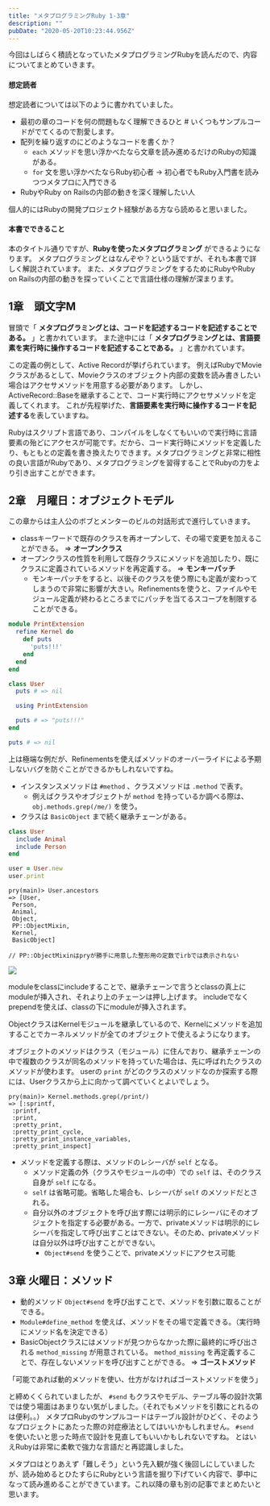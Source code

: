 ```yaml
---
title: "メタプログラミングRuby 1-3章"
description: ""
pubDate: "2020-05-20T10:23:44.956Z"
---
```


今回はしばらく積読となっていたメタプログラミングRubyを読んだので、内容についてまとめていきます。

#### 想定読者
想定読者については以下のように書かれていました。

- 最初の章のコードを何の問題もなく理解できるひと # いくつもサンプルコードがでてくるので割愛します。
- 配列を繰り返すのにどのようなコードを書くか？
  - `each` メソッドを思い浮かべたなら文章を読み進めるだけのRubyの知識がある。
  - `for` 文を思い浮かべたならRuby初心者 → 初心者でもRuby入門書を読みつつメタプロに入門できる
- RubyやRuby on Railsの内部の動きを深く理解したい人

個人的にはRubyの開発プロジェクト経験がある方なら読めると思いました。

#### 本書でできること

本のタイトル通りですが、**Rubyを使ったメタプログラミング** ができるようになります。
メタプログラミングとはなんぞや？という話ですが、それも本書で詳しく解説されています。
また、メタプログラミングをするためにRubyやRuby on Railsの内部の動きを探っていくことで言語仕様の理解が深まります。

## 1章　頭文字M

冒頭で「 **メタプログラミングとは、コードを記述するコードを記述することである。** 」と書かれています。
また途中には「 **メタプログラミングとは、言語要素を実行時に操作するコードを記述することである。** 」と書かれています。

この定義の例として、Active Recordが挙げられています。
例えばRubyでMovieクラスがあるとして、Movieクラスのオブジェクト内部の変数を読み書きしたい場合はアクセサメソッドを用意する必要があります。
しかし、ActiveRecord::Baseを継承することで、コード実行時にアクセサメソッドを定義してくれます。
これが先程挙げた、**言語要素を実行時に操作するコードを記述する**を表していますね。

Rubyはスクリプト言語であり、コンパイルをしなくてもいいので実行時に言語要素の殆どにアクセスが可能です。だから、コード実行時にメソッドを定義したり、もともとの定義を書き換えたりできます。メタプログラミングと非常に相性の良い言語がRubyであり、メタプログラミングを習得することでRubyの力をより引き出すことができます。

## 2章　月曜日：オブジェクトモデル

この章からは主人公のボブとメンターのビルの対話形式で進行していきます。

- classキーワードで既存のクラスを再オープンして、その場で変更を加えることができる。 => **オープンクラス**
- オープンクラスの性質を利用して既存クラスにメソッドを追加したり、既にクラスに定義されているメソッドを再定義する。 => **モンキーパッチ**
  - モンキーパッチをすると、以後そのクラスを使う際にも定義が変わってしまうので非常に影響が大きい。Refinementsを使うと、ファイルやモジュール定義が終わるところまでにパッチを当てるスコープを制限することができる。

``` rb
module PrintExtension
  refine Kernel do
    def puts
      'puts!!!'
    end
  end
end

class User
  puts # => nil

  using PrintExtension

  puts # => "puts!!!"
end

puts # => nil
```

上は極端な例だが、Refinementsを使えばメソッドのオーバーライドによる予期しないバグを防ぐことができるかもしれないですね。

- インスタンスメソッドは `#method` 、クラスメソッドは `.method` で表す。
  - 例えばクラスやオブジェクトが `method` を持っているか調べる際は、 `obj.methods.grep(/me/)` を使う。
- クラスは `BasicObject` まで続く継承チェーンがある。

``` rb
class User
  include Animal
  include Person
end

user = User.new
user.print
```
``` shell
pry(main)> User.ancestors
=> [User,
 Person,
 Animal,
 Object,
 PP::ObjectMixin,
 Kernel,
 BasicObject]

// PP::ObjectMixinはpryが勝手に用意した整形用の定数でirbでは表示されない
```

![](/2020-05-21-12-28-22.png)

moduleをclassにincludeすることで、継承チェーンで言うとclassの真上にmoduleが挿入され、それより上のチェーンは押し上げます。
includeでなくprependを使えば、classの下にmoduleが挿入されます。

ObjectクラスはKernelモジュールを継承しているので、Kernelにメソッドを追加することでカーネルメソッドが全てのオブジェクトで使えるようになります。

オブジェクトのメソッドはクラス（モジュール）に住んでおり、継承チェーンの中で複数のクラスが同名のメソッドを持っていた場合は、先に呼ばれたクラスのメソッドが使わます。
userの `print` がどのクラスのメソッドなのか探索する際には、Userクラスから上に向かって調べていくとよいでしょう。

``` shell
pry(main)> Kernel.methods.grep(/print/)
=> [:sprintf,
 :printf,
 :print,
 :pretty_print,
 :pretty_print_cycle,
 :pretty_print_instance_variables,
 :pretty_print_inspect]
```

- メソッドを定義する際は、メソッドのレシーバが `self` となる。
  - メソッド定義の外（クラスやモジュールの中）での `self` は、そのクラス自身が `self` になる。
  - `self` は省略可能。省略した場合も、レシーバが `self` のメソッドだとされる。
  - 自分以外のオブジェクトを呼び出す際には明示的にレシーバにそのオブジェクトを指定する必要がある。一方で、privateメソッドは明示的にレシーバを指定して呼び出すことはできない。そのため、privateメソッドは自分以外は呼び出すことができない。
    - `Object#send` を使うことで、privateメソッドにアクセス可能

## 3章 火曜日：メソッド

- 動的メソッド `Object#send` を呼び出すことで、メソッドを引数に取ることができる。
- `Module#define_method` を使えば、メソッドをその場で定義できる。（実行時にメソッド名を決定できる）
- BasicObjectクラスにはメソッドが見つからなかった際に最終的に呼び出される `method_missing` が用意されている。
  `method_missing` を再定義することで、存在しないメソッドを呼び出すことができる。 => **ゴーストメソッド**

「可能であれば動的メソッドを使い、仕方がなければゴーストメソッドを使う」

と締めくくられていましたが、 `#send` もクラスやモデル、テーブル等の設計次第では使う場面はあまりない気がしました。（それでもメソッドを引数にとれるのは便利。。）
メタプロRubyのサンプルコードはテーブル設計がひどく、そのようなプロジェクトにあたった際の対症療法としてはいいかもしれません。 `#send` を使いたいと思った時点で設計を見直してもいいかもしれないですね。
とはいえRubyは非常に柔軟で強力な言語だと再認識しました。

メタプロはとりあえず「難しそう」という先入観が強く後回しにしていましたが、読み始めるとひたすらにRubyという言語を掘り下げていく内容で、夢中になって読み進めることができています。これ以降の章も別の記事でまとめたいと思います。
